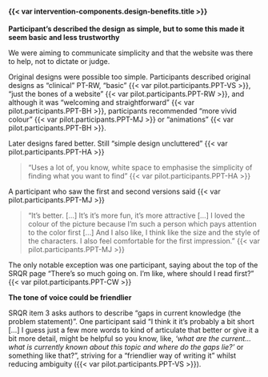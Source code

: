 #### {{< var intervention-components.design-benefits.title >}}

**Participant's described the design as simple, but to some this made it seem basic and less trustworthy**

We were aiming to communicate simplicity and that the website was there to help, not to dictate or judge. 

Original designs were possible too simple. Participants described original designs as "clinical" PT-RW, "basic" {{< var pilot.participants.PPT-VS >}}, "just the bones of a website" {{< var pilot.participants.PPT-RW >}}, and although it was "welcoming and straightforward" {{< var pilot.participants.PPT-BH >}}, participants recommended "more vivid colour" {{< var pilot.participants.PPT-MJ >}} or "animations" {{< var pilot.participants.PPT-BH >}}.

Later designs fared better. Still "simple design uncluttered" {{< var pilot.participants.PPT-HA >}}

> "Uses a lot of, you know, white space to emphasise the simplicity of finding what you want to find" {{< var pilot.participants.PPT-HA >}}

A participant who saw the first and second versions said  {{< var pilot.participants.PPT-MJ >}}

> "It's better. [...] It's it's more fun, it's more attractive [...] I loved the colour of the picture because I'm such a person which pays attention to the color first [...] And I also like, I think like the size and the style of the characters. I also feel comfortable for the first impression." {{< var pilot.participants.PPT-MJ >}}

The only notable exception was one participant, saying about the top of the SRQR page "There's so much going on.
I'm like, where should I read first?" {{< var pilot.participants.PPT-CW >}}

**The tone of voice could be friendlier**

SRQR item 3 asks authors to describe "gaps in current knowledge (the problem statement)". One participant said "I think it it's probably a bit short [...] I guess just a few more words to kind of articulate that better or give it a bit more detail, might be helpful so you know, like, _'what are the current...what is currently known about this topic and where do the gaps lie?'_ or something like that?", striving for a "friendlier way of writing it" whilst reducing ambiguity ({{< var pilot.participants.PPT-VS >}}).


